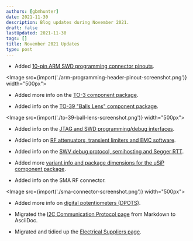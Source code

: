 ```yaml
---
authors: [gbmhunter]
date: 2021-11-30
description: Blog updates during November 2021.
draft: false
lastUpdated: 2021-11-30
tags: []
title: November 2021 Updates
type: post
---
```


* Added [10-pin ARM SWD programming connector pinouts](/programming/programming-microcontrollers-an-overview/).

<Image src={import('./arm-programming-header-pinout-screenshot.png')} width="500px"></Image>

* Added more info on the [TO-3 component package](/pcb-design/component-packages/to-3-component-package/).

* Added info on the [TO-39 "Balls Lens" component package](/pcb-design/component-packages/to-39-component-package/).

<Image src={import('./to-39-ball-lens-screenshot.png')} width="500px"></Image>

* Added info on the [JTAG and SWD programming/debug interfaces](/programming/programming-microcontrollers-an-overview/).

* Added info on [RF attenuators, transient limiters and EMC software](/electronics/electromagnetic-compatibility-emc/).

* Added info on the [SWV debug protocol, semihosting and Segger RTT](/programming/programming-microcontrollers-an-overview/).

* Added more [variant info and package dimensions for the uSiP component package](/pcb-design/component-packages/usip-component-package/).

* Added info on the SMA RF connector.

<Image src={import('./sma-connector-screenshot.png')} width="500px"></Image>

* Added more info on [digital potentiometers (DPOTS)](/electronics/components/digital-potentiometers-dpots/).

* Migrated the [I2C Communication Protocol page](/electronics/communication-protocols/i2c-communication-protocol/) from Markdown to AsciiDoc.

* Migrated and tidied up the [Electrical Suppliers page](/electronics/general/electrical-suppliers/).
